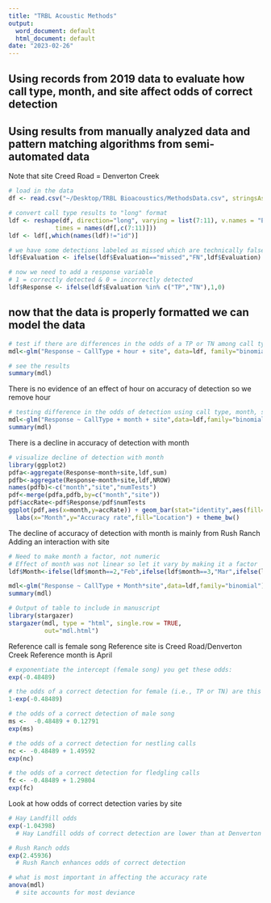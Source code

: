 ```yaml
---
title: "TRBL Acoustic Methods"
output:
  word_document: default
  html_document: default
date: "2023-02-26"
---
```


## Using records from 2019 data to evaluate how call type, month, and site affect odds of correct detection

## Using results from manually analyzed data and pattern matching algorithms from semi-automated data

Note that site Creed Road = Denverton Creek

```r
# load in the data
df <- read.csv("~/Desktop/TRBL Bioacoustics/MethodsData.csv", stringsAsFactors=F)  

# convert call type results to "long" format
ldf <- reshape(df, direction="long", varying = list(7:11), v.names = "Evaluation", timevar = "CallType", 
             times = names(df[,c(7:11)]))
ldf <- ldf[,which(names(ldf)!="id")]

# we have some detections labeled as missed which are technically false negatives (FN)
ldf$Evaluation <- ifelse(ldf$Evaluation=="missed","FN",ldf$Evaluation)

# now we need to add a response variable
# 1 = correctly detected & 0 = incorrectly detected
ldf$Response <- ifelse(ldf$Evaluation %in% c("TP","TN"),1,0)
```

## now that the data is properly formatted we can model the data

```r

# test if there are differences in the odds of a TP or TN among call types
mdl<-glm("Response ~ CallType + hour + site", data=ldf, family="binomial")

# see the results
summary(mdl)

```

There is no evidence of an effect of hour on accuracy of detection so we remove hour

```r

# testing difference in the odds of detection using call type, month, site
mdl<-glm("Response ~ CallType + month + site",data=ldf,family="binomial")
summary(mdl)

```

There is a decline in accuracy of detection with month

```r

# visualize decline of detection with month
library(ggplot2)
pdfa<-aggregate(Response~month+site,ldf,sum)
pdfb<-aggregate(Response~month+site,ldf,NROW)
names(pdfb)<-c("month","site","numTests")
pdf<-merge(pdfa,pdfb,by=c("month","site"))
pdf$accRate<-pdf$Response/pdf$numTests
ggplot(pdf,aes(x=month,y=accRate)) + geom_bar(stat="identity",aes(fill=site),width=0.8,position="dodge") +
  labs(x="Month",y="Accuracy rate",fill="Location") + theme_bw()

```


The decline of accuracy of detection with month is mainly from Rush Ranch 
Adding an interaction with site

```r

# Need to make month a factor, not numeric
# Effect of month was not linear so let it vary by making it a factor
ldf$Month<-ifelse(ldf$month==2,"Feb",ifelse(ldf$month==3,"Mar",ifelse(ldf$month==4,"Apr",ifelse(ldf$month==5,"May",ifelse(ldf$month==6,"Jun","Jul")))))

mdl<-glm("Response ~ CallType + Month*site",data=ldf,family="binomial")
summary(mdl)

# Output of table to include in manuscript
library(stargazer)
stargazer(mdl, type = "html", single.row = TRUE,
          out="mdl.html")

```

Reference call is female song Reference site is Creed Road/Denverton Creek Reference month is April

```r

# exponentiate the intercept (female song) you get these odds:
exp(-0.48489)

# the odds of a correct detection for female (i.e., TP or TN) are this amount lower than getting it wrong 
1-exp(-0.48489)

```

```r

# the odds of a correct detection of male song
ms <-  -0.48489 + 0.12791
exp(ms)

# the odds of a correct detection for nestling calls
nc <- -0.48489 + 1.49592
exp(nc)

# the odds of a correct detection for fledgling calls
fc <- -0.48489 + 1.29804
exp(fc)

```
Look at how odds of correct detection varies by site

```r

# Hay Landfill odds
exp(-1.04398)
  # Hay Landfill odds of correct detection are lower than at Denverton Creek

# Rush Ranch odds
exp(2.45936)
  # Rush Ranch enhances odds of correct detection 

```

```r

# what is most important in affecting the accuracy rate
anova(mdl)
  # site accounts for most deviance

```

